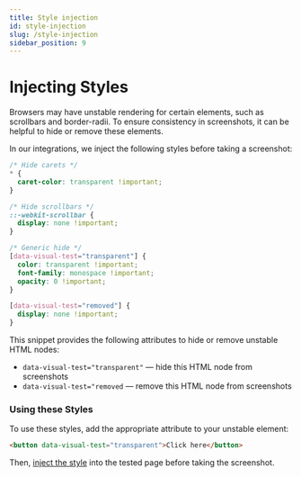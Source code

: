 ```yaml
---
title: Style injection
id: style-injection
slug: /style-injection
sidebar_position: 9
---
```


# Injecting Styles

Browsers may have unstable rendering for certain elements, such as scrollbars and border-radii. To ensure consistency in screenshots, it can be helpful to hide or remove these elements.

In our integrations, we inject the following styles before taking a screenshot:

```css
/* Hide carets */
* {
  caret-color: transparent !important;
}

/* Hide scrollbars */
::-webkit-scrollbar {
  display: none !important;
}

/* Generic hide */
[data-visual-test="transparent"] {
  color: transparent !important;
  font-family: monospace !important;
  opacity: 0 !important;
}

[data-visual-test="removed"] {
  display: none !important;
}
```

This snippet provides the following attributes to hide or remove unstable HTML nodes:

- `data-visual-test="transparent"` — hide this HTML node from screenshots
- `data-visual-test="removed` — remove this HTML node from screenshots

### Using these Styles

To use these styles, add the appropriate attribute to your unstable element:

```html
<button data-visual-test="transparent">Click here</button>
```

Then, [inject the style](/code-injection#inject-styles-in-a-page) into the tested page before taking the screenshot.
